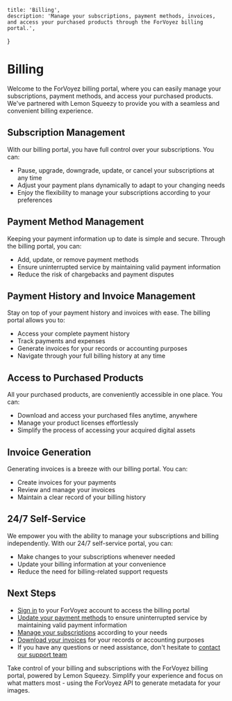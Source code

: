     title: 'Billing',
    description: 'Manage your subscriptions, payment methods, invoices, and access your purchased products through the ForVoyez billing portal.',
}

# Billing

Welcome to the ForVoyez billing portal, where you can easily manage your subscriptions, payment methods, and access your purchased products. We've partnered with Lemon Squeezy to provide you with a seamless and convenient billing experience.

## Subscription Management

With our billing portal, you have full control over your subscriptions. You can:

- Pause, upgrade, downgrade, update, or cancel your subscriptions at any time
- Adjust your payment plans dynamically to adapt to your changing needs
- Enjoy the flexibility to manage your subscriptions according to your preferences

## Payment Method Management

Keeping your payment information up to date is simple and secure. Through the billing portal, you can:

- Add, update, or remove payment methods
- Ensure uninterrupted service by maintaining valid payment information
- Reduce the risk of chargebacks and payment disputes

## Payment History and Invoice Management

Stay on top of your payment history and invoices with ease. The billing portal allows you to:

- Access your complete payment history
- Track payments and expenses
- Generate invoices for your records or accounting purposes
- Navigate through your full billing history at any time

## Access to Purchased Products

All your purchased products, are conveniently accessible in one place. You can:

- Download and access your purchased files anytime, anywhere
- Manage your product licenses effortlessly
- Simplify the process of accessing your acquired digital assets

## Invoice Generation

Generating invoices is a breeze with our billing portal. You can:

- Create invoices for your payments
- Review and manage your invoices
- Maintain a clear record of your billing history

## 24/7 Self-Service

We empower you with the ability to manage your subscriptions and billing independently. With our 24/7 self-service portal, you can:

- Make changes to your subscriptions whenever needed
- Update your billing information at your convenience
- Reduce the need for billing-related support requests

## Next Steps

- [Sign in](https://forvoyez.com/sign-in) to your ForVoyez account to access the billing portal
- [Update your payment methods](https://forvoyez.com/manage-account) to ensure uninterrupted service by maintaining valid payment information
- [Manage your subscriptions](https://forvoyez.com/manage-account) according to your needs
- [Download your invoices](https://forvoyez.com/manage-account) for your records or accounting purposes
- If you have any questions or need assistance, don't hesitate to [contact our support team](/support)

Take control of your billing and subscriptions with the ForVoyez billing portal, powered by Lemon Squeezy. Simplify your experience and focus on what matters most - using the ForVoyez API to generate metadata for your images.